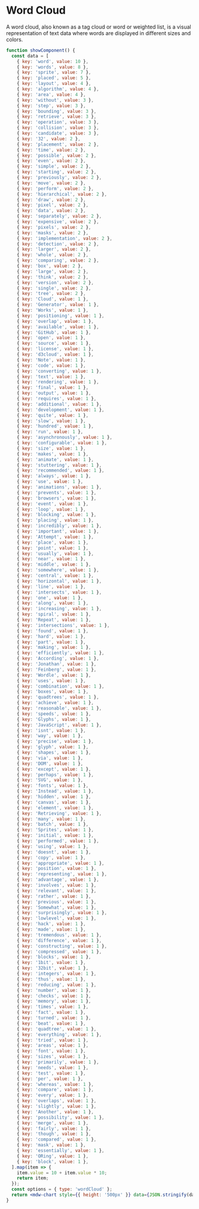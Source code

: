 # Word Cloud

A word cloud, also known as a tag cloud or word or weighted list, is a visual representation of text data where words are displayed in different sizes and colors.

```jsx live
function showComponent() {
  const data = [
    { key: 'word', value: 10 },
    { key: 'words', value: 8 },
    { key: 'sprite', value: 7 },
    { key: 'placed', value: 5 },
    { key: 'layout', value: 4 },
    { key: 'algorithm', value: 4 },
    { key: 'area', value: 4 },
    { key: 'without', value: 3 },
    { key: 'step', value: 3 },
    { key: 'bounding', value: 3 },
    { key: 'retrieve', value: 3 },
    { key: 'operation', value: 3 },
    { key: 'collision', value: 3 },
    { key: 'candidate', value: 3 },
    { key: '32', value: 2 },
    { key: 'placement', value: 2 },
    { key: 'time', value: 2 },
    { key: 'possible', value: 2 },
    { key: 'even', value: 2 },
    { key: 'simple', value: 2 },
    { key: 'starting', value: 2 },
    { key: 'previously', value: 2 },
    { key: 'move', value: 2 },
    { key: 'perform', value: 2 },
    { key: 'hierarchical', value: 2 },
    { key: 'draw', value: 2 },
    { key: 'pixel', value: 2 },
    { key: 'data', value: 2 },
    { key: 'separately', value: 2 },
    { key: 'expensive', value: 2 },
    { key: 'pixels', value: 2 },
    { key: 'masks', value: 2 },
    { key: 'implementation', value: 2 },
    { key: 'detection', value: 2 },
    { key: 'larger', value: 2 },
    { key: 'whole', value: 2 },
    { key: 'comparing', value: 2 },
    { key: 'box', value: 2 },
    { key: 'large', value: 2 },
    { key: 'think', value: 2 },
    { key: 'version', value: 2 },
    { key: 'single', value: 2 },
    { key: 'tree', value: 2 },
    { key: 'Cloud', value: 1 },
    { key: 'Generator', value: 1 },
    { key: 'Works', value: 1 },
    { key: 'positioning', value: 1 },
    { key: 'overlap', value: 1 },
    { key: 'available', value: 1 },
    { key: 'GitHub', value: 1 },
    { key: 'open', value: 1 },
    { key: 'source', value: 1 },
    { key: 'license', value: 1 },
    { key: 'd3cloud', value: 1 },
    { key: 'Note', value: 1 },
    { key: 'code', value: 1 },
    { key: 'converting', value: 1 },
    { key: 'text', value: 1 },
    { key: 'rendering', value: 1 },
    { key: 'final', value: 1 },
    { key: 'output', value: 1 },
    { key: 'requires', value: 1 },
    { key: 'additional', value: 1 },
    { key: 'development', value: 1 },
    { key: 'quite', value: 1 },
    { key: 'slow', value: 1 },
    { key: 'hundred', value: 1 },
    { key: 'run', value: 1 },
    { key: 'asynchronously', value: 1 },
    { key: 'configurable', value: 1 },
    { key: 'size', value: 1 },
    { key: 'makes', value: 1 },
    { key: 'animate', value: 1 },
    { key: 'stuttering', value: 1 },
    { key: 'recommended', value: 1 },
    { key: 'always', value: 1 },
    { key: 'use', value: 1 },
    { key: 'animations', value: 1 },
    { key: 'prevents', value: 1 },
    { key: 'browsers', value: 1 },
    { key: 'event', value: 1 },
    { key: 'loop', value: 1 },
    { key: 'blocking', value: 1 },
    { key: 'placing', value: 1 },
    { key: 'incredibly', value: 1 },
    { key: 'important', value: 1 },
    { key: 'Attempt', value: 1 },
    { key: 'place', value: 1 },
    { key: 'point', value: 1 },
    { key: 'usually', value: 1 },
    { key: 'near', value: 1 },
    { key: 'middle', value: 1 },
    { key: 'somewhere', value: 1 },
    { key: 'central', value: 1 },
    { key: 'horizontal', value: 1 },
    { key: 'line', value: 1 },
    { key: 'intersects', value: 1 },
    { key: 'one', value: 1 },
    { key: 'along', value: 1 },
    { key: 'increasing', value: 1 },
    { key: 'spiral', value: 1 },
    { key: 'Repeat', value: 1 },
    { key: 'intersections', value: 1 },
    { key: 'found', value: 1 },
    { key: 'hard', value: 1 },
    { key: 'part', value: 1 },
    { key: 'making', value: 1 },
    { key: 'efficiently', value: 1 },
    { key: 'According', value: 1 },
    { key: 'Jonathan', value: 1 },
    { key: 'Feinberg', value: 1 },
    { key: 'Wordle', value: 1 },
    { key: 'uses', value: 1 },
    { key: 'combination', value: 1 },
    { key: 'boxes', value: 1 },
    { key: 'quadtrees', value: 1 },
    { key: 'achieve', value: 1 },
    { key: 'reasonable', value: 1 },
    { key: 'speeds', value: 1 },
    { key: 'Glyphs', value: 1 },
    { key: 'JavaScript', value: 1 },
    { key: 'isnt', value: 1 },
    { key: 'way', value: 1 },
    { key: 'precise', value: 1 },
    { key: 'glyph', value: 1 },
    { key: 'shapes', value: 1 },
    { key: 'via', value: 1 },
    { key: 'DOM', value: 1 },
    { key: 'except', value: 1 },
    { key: 'perhaps', value: 1 },
    { key: 'SVG', value: 1 },
    { key: 'fonts', value: 1 },
    { key: 'Instead', value: 1 },
    { key: 'hidden', value: 1 },
    { key: 'canvas', value: 1 },
    { key: 'element', value: 1 },
    { key: 'Retrieving', value: 1 },
    { key: 'many', value: 1 },
    { key: 'batch', value: 1 },
    { key: 'Sprites', value: 1 },
    { key: 'initial', value: 1 },
    { key: 'performed', value: 1 },
    { key: 'using', value: 1 },
    { key: 'doesnt', value: 1 },
    { key: 'copy', value: 1 },
    { key: 'appropriate', value: 1 },
    { key: 'position', value: 1 },
    { key: 'representing', value: 1 },
    { key: 'advantage', value: 1 },
    { key: 'involves', value: 1 },
    { key: 'relevant', value: 1 },
    { key: 'rather', value: 1 },
    { key: 'previous', value: 1 },
    { key: 'Somewhat', value: 1 },
    { key: 'surprisingly', value: 1 },
    { key: 'lowlevel', value: 1 },
    { key: 'hack', value: 1 },
    { key: 'made', value: 1 },
    { key: 'tremendous', value: 1 },
    { key: 'difference', value: 1 },
    { key: 'constructing', value: 1 },
    { key: 'compressed', value: 1 },
    { key: 'blocks', value: 1 },
    { key: '1bit', value: 1 },
    { key: '32bit', value: 1 },
    { key: 'integers', value: 1 },
    { key: 'thus', value: 1 },
    { key: 'reducing', value: 1 },
    { key: 'number', value: 1 },
    { key: 'checks', value: 1 },
    { key: 'memory', value: 1 },
    { key: 'times', value: 1 },
    { key: 'fact', value: 1 },
    { key: 'turned', value: 1 },
    { key: 'beat', value: 1 },
    { key: 'quadtree', value: 1 },
    { key: 'everything', value: 1 },
    { key: 'tried', value: 1 },
    { key: 'areas', value: 1 },
    { key: 'font', value: 1 },
    { key: 'sizes', value: 1 },
    { key: 'primarily', value: 1 },
    { key: 'needs', value: 1 },
    { key: 'test', value: 1 },
    { key: 'per', value: 1 },
    { key: 'whereas', value: 1 },
    { key: 'compare', value: 1 },
    { key: 'every', value: 1 },
    { key: 'overlaps', value: 1 },
    { key: 'slightly', value: 1 },
    { key: 'Another', value: 1 },
    { key: 'possibility', value: 1 },
    { key: 'merge', value: 1 },
    { key: 'fairly', value: 1 },
    { key: 'though', value: 1 },
    { key: 'compared', value: 1 },
    { key: 'mask', value: 1 },
    { key: 'essentially', value: 1 },
    { key: 'ORing', value: 1 },
    { key: 'block', value: 1 },
  ].map(item => {
    item.value = 10 + item.value * 10;
    return item;
  });
  const options = { type: 'wordCloud' };
  return <mdw-chart style={{ height: '500px' }} data={JSON.stringify(data)} options={JSON.stringify(options)}></mdw-chart>;
}
```
